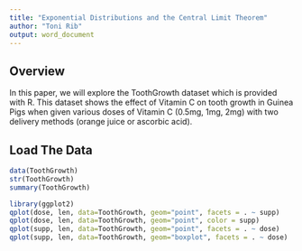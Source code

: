 ```yaml
---
title: "Exponential Distributions and the Central Limit Theorem"
author: "Toni Rib"
output: word_document
---
```


## Overview

In this paper, we will explore the ToothGrowth dataset which is provided with R. This dataset shows the effect of Vitamin C on tooth growth in Guinea Pigs when given various doses of Vitamin C (0.5mg, 1mg, 2mg) with two delivery methods (orange juice or ascorbic acid).

## Load The Data

```r
data(ToothGrowth)
str(ToothGrowth)
summary(ToothGrowth)
```

```r
library(ggplot2)
qplot(dose, len, data=ToothGrowth, geom="point", facets = . ~ supp)
qplot(dose, len, data=ToothGrowth, geom="point", color = supp)
qplot(supp, len, data=ToothGrowth, geom="point", facets = . ~ dose)
qplot(supp, len, data=ToothGrowth, geom="boxplot", facets = . ~ dose)
```